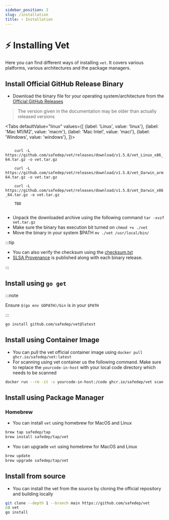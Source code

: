 ```yaml
---
sidebar_position: 3
slug: /installation
title: ⚡ Installation
---
```


# ⚡ Installing Vet

Here you can find different ways of installing `vet`. It covers various platforms, various architectures and the package managers.

## Install Official GitHub Release Binary

- Download the binary file for your operating system/architecture from the [Official GitHub Releases](https://github.com/safedep/vet/releases)

> The version given in the documentation may be older than actually released versions


<Tabs
  defaultValue="linux"
  values={[
    {label: 'Linux', value: 'linux'},
    {label: 'Mac M1/M2', value: 'macm'},
    {label: 'Mac Intel', value: 'maci'},
    {label: 'Windows', value: 'windows'},
  ]}>

<TabItem value="linux">
  <code>
    curl -L https://github.com/safedep/vet/releases/download/v1.5.8/vet_Linux_x86_64.tar.gz -o vet.tar.gz
  </code>
</TabItem>

<TabItem value="macm">
  <code>
    curl -L https://github.com/safedep/vet/releases/download/v1.5.8/vet_Darwin_arm64.tar.gz -o vet.tar.gz
  </code>
</TabItem>

<TabItem value="maci">
  <code>
    curl -L https://github.com/safedep/vet/releases/download/v1.5.8/vet_Darwin_x86_64.tar.gz -o vet.tar.gz
  </code>
</TabItem>

<TabItem value="windows">
  <code>
    TBD
  </code>
</TabItem>

</Tabs>

- Unpack the downloaded archive using the following command `tar -xvzf vet.tar.gz`
- Make sure the binary has execution bit turned on `chmod +x ./vet`
- Move the binary in your system $PATH `mv ./vet /usr/local/bin/`

:::tip

- You can also verify the checksum using the [checksum.txt](https://github.com/safedep/vet/releases/latest)
- [SLSA Provenance](https://slsa.dev/provenance/v0.1) is published along with each binary release.

:::

## Install using `go get`

:::note

Ensure `$(go env GOPATH)/bin` is in your `$PATH`

:::

```bash
go install github.com/safedep/vet@latest
```

## Install using Container Image

- You can pull the vet official container image using `docker pull ghcr.io/safedep/vet:latest`
- For scanning using vet container us the following command. Make sure to replace the `yourcode-in-host` with your local code directory which needs to be scanned

```bash
docker run --rm -it -v yourcode-in-host:/code ghcr.io/safedep/vet scan -D /code
```

## Install using Package Manager

### Homebrew

- You can install `vet` using homebrew for MacOS and Linux

```bash
brew tap safedep/tap
brew install safedep/tap/vet
```

- You can upgrade `vet` using homebrew for MacOS and Linux

```bash
brew update
brew upgrade safedep/tap/vet
```

## Install from source

- You can install the vet from the source by cloning the official repository and building locally

```bash
git clone --depth 1 --branch main https://github.com/safedep/vet
cd vet
go install
```
